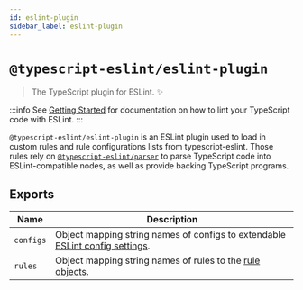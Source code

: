 ```yaml
---
id: eslint-plugin
sidebar_label: eslint-plugin
---
```


# `@typescript-eslint/eslint-plugin`

<PackageLink packageName="eslint-plugin" scope="@typescript-eslint" />

> The TypeScript plugin for ESLint. ✨

:::info
See [Getting Started](../getting-started/Quickstart.mdx) for documentation on how to lint your TypeScript code with ESLint.
:::

`@typescript-eslint/eslint-plugin` is an ESLint plugin used to load in custom rules and rule configurations lists from typescript-eslint.
Those rules rely on [`@typescript-eslint/parser`](./Parser.mdx) to parse TypeScript code into ESLint-compatible nodes, as well as provide backing TypeScript programs.

## Exports

| Name      | Description                                                                                                                                                                             |
| --------- | --------------------------------------------------------------------------------------------------------------------------------------------------------------------------------------- |
| `configs` | Object mapping string names of configs to extendable [ESLint config settings](https://eslint.org/docs/latest/user-guide/configuring/configuration-files#extending-configuration-files). |
| `rules`   | Object mapping string names of rules to the [rule objects](https://eslint.org/docs/latest/developer-guide/working-with-rules).                                                          |
